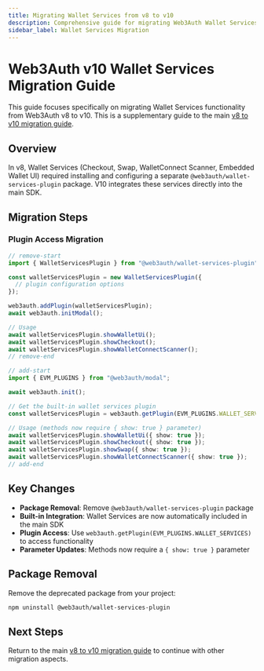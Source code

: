 ```yaml
---
title: Migrating Wallet Services from v8 to v10
description: Comprehensive guide for migrating Web3Auth Wallet Services plugin from v8 to v10.
sidebar_label: Wallet Services Migration
---
```



# Web3Auth v10 Wallet Services Migration Guide

This guide focuses specifically on migrating Wallet Services functionality from Web3Auth v8 to v10.
This is a supplementary guide to the main [v8 to v10 migration guide](../README.mdx).

## Overview

In v8, Wallet Services (Checkout, Swap, WalletConnect Scanner, Embedded Wallet UI) required
installing and configuring a separate `@web3auth/wallet-services-plugin` package. V10 integrates
these services directly into the main SDK.

## Migration Steps

### Plugin Access Migration

```typescript
// remove-start
import { WalletServicesPlugin } from "@web3auth/wallet-services-plugin";

const walletServicesPlugin = new WalletServicesPlugin({
  // plugin configuration options
});

web3auth.addPlugin(walletServicesPlugin);
await web3auth.initModal();

// Usage
await walletServicesPlugin.showWalletUi();
await walletServicesPlugin.showCheckout();
await walletServicesPlugin.showWalletConnectScanner();
// remove-end

// add-start
import { EVM_PLUGINS } from "@web3auth/modal";

await web3auth.init();

// Get the built-in wallet services plugin
const walletServicesPlugin = web3auth.getPlugin(EVM_PLUGINS.WALLET_SERVICES);

// Usage (methods now require { show: true } parameter)
await walletServicesPlugin.showWalletUi({ show: true });
await walletServicesPlugin.showCheckout({ show: true });
await walletServicesPlugin.showSwap({ show: true });
await walletServicesPlugin.showWalletConnectScanner({ show: true });
// add-end
```

## Key Changes

- **Package Removal**: Remove `@web3auth/wallet-services-plugin` package
- **Built-in Integration**: Wallet Services are now automatically included in the main SDK
- **Plugin Access**: Use `web3auth.getPlugin(EVM_PLUGINS.WALLET_SERVICES)` to access functionality
- **Parameter Updates**: Methods now require a `{ show: true }` parameter

## Package Removal

Remove the deprecated package from your project:

```bash npm2yarn
npm uninstall @web3auth/wallet-services-plugin
```

## Next Steps

Return to the main [v8 to v10 migration guide](../README.mdx) to continue with other
migration aspects.
